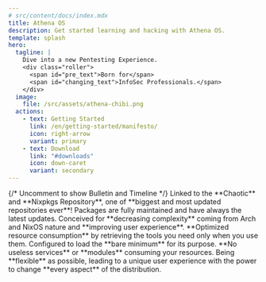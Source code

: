 ---
# src/content/docs/index.mdx
title: Athena OS
description: Get started learning and hacking with Athena OS.
template: splash
hero:
  tagline: |
    Dive into a new Pentesting Experience.
    <div class="roller">
      <span id="pre_text">Born for</span>
      <span id="changing_text">InfoSec Professionals.</span>
    </div>
  image:
    file: /src/assets/athena-chibi.png
  actions:
    - text: Getting Started
      link: /en/getting-started/manifesto/
      icon: right-arrow
      variant: primary
    - text: Download
      link: "#downloads"
      icon: down-caret
      variant: secondary
---


<DownloadTabs />
{/*
Uncomment to show Bulletin and Timeline
<StatusComponent />
<TimelineComponent />
*/}

<CardGrid stagger>
  <Card title="Pentesting" icon="add-document">
    Linked to the **Chaotic** and **Nixpkgs Repository**, one of **biggest and most updated
    repositories ever**! Packages are fully maintained and have always the latest
    updates.
  </Card>
  <Card title="User-oriented" icon="star">
    Conceived for **decreasing complexity** coming from Arch and NixOS nature and
    **improving user experience**.
  </Card>
  <Card title="Performance" icon="rocket">
    **Optimized resource consumption** by retrieving the tools you need only
    when you use them. Configured to load the **bare minimum** for its purpose.
    **No useless services** or **modules** consuming your resources.
  </Card>
  <Card title="Flexibilty" icon="puzzle">
    Being **flexible** as possible, leading to a unique user experience with the
    power to change **every aspect** of the distribution.
  </Card>
</CardGrid>

<ScriptWorkaround />
